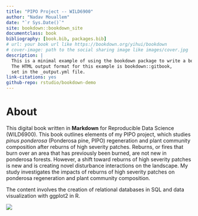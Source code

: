 ```yaml
--- 
title: "PIPO Project -- WILD6900"
author: "Nadav Mouallem"
date: "`r Sys.Date()`"
site: bookdown::bookdown_site
documentclass: book
bibliography: [book.bib, packages.bib]
# url: your book url like https://bookdown.org/yihui/bookdown
# cover-image: path to the social sharing image like images/cover.jpg
description: |
  This is a minimal example of using the bookdown package to write a book.
  The HTML output format for this example is bookdown::gitbook,
  set in the _output.yml file.
link-citations: yes
github-repo: rstudio/bookdown-demo
---
```


# About

This digital book written in **Markdown** for Reproducible Data Science (WILD6900). 
This book outlines elements of my PIPO project, which studies *pinus ponderosa* (Ponderosa pine, PIPO) regeneration
and plant community composition after reburns of high severity patches. Reburns, or fires that burn over an area
that has previously been burned, are not new in ponderosa forests. However, a shift toward reburns of high severity patches is new and is creating novel disturbance interactions on the landscape. My study investigates the impacts of reburns of high severity patches on ponderosa regeneration and plant community composition.

The content involves the creation of relational databases in SQL and data visualization with ggplot2 in R.

![](pano.png)
